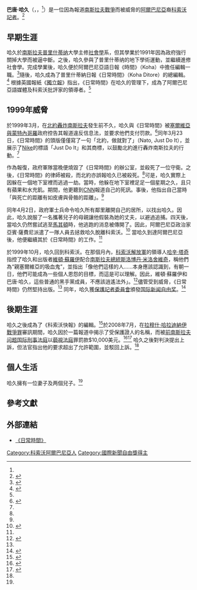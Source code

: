 {{Infobox person
| name        = 巴唐·哈久
| image       = 
| caption     =
| birthname   =
| birth_date  = {{birth date and age|1968|8|2}}
| birth_place = {{flag|Yugoslavia}}[[米特羅維察_(科索沃)|米特羅維察]]
| education   =
| known_for = 報道[[南斯拉夫戰爭|南斯拉夫戰爭]]、1999年虛假死亡報告
| occupation  = 記者
| organization = 《日常時間》<br>《科索沃快報》
| awards = [[国际新闻自由奖|国际新闻自由奖]]（1999年）
}}

'''巴唐·哈久'''（{{lang-sh|'''Baton Hadžiju'''}}，{{lang-sq|'''Baton Haxhiu'''}}，{{bd|1968年|8月2日||catIdx=Haxhiu}}<ref name=I />）是一位因為報道[[南斯拉夫戰爭|南斯拉夫戰爭]]而被威脅的[[阿爾巴尼亞|阿爾巴尼亞]]裔[[科索沃|科索沃]][[記者|記者]]。<ref name=PBS>{{cite web |url=http://www.pbs.org/newshour/media/j_awards/haxhiu_11-22.html |title=Baton Haxhiu |date=1999-11-22 |work=NewsHour |publisher=PBS |deadurl=no |archivedate=2012-09-06 |archiveurl=https://www.webcitation.org/6AU30Tixw?url=http://www.pbs.org/newshour/media/j_awards/haxhiu_11-22.html |accessdate=2013-03-28 }}</ref>

== 早期生涯 ==
哈久於[[南斯拉夫社會主義聯邦共和國|南斯拉夫]][[普里什蒂纳|普里什蒂纳]]大學主修[[社會學|社會學]]系，但其學業於1991年因為政府強行關掉大學而被逼中斷。之後，哈久參與了普里什蒂纳的地下學術運動，並繼續進修社會學。完成學業後，哈久便於阿爾巴尼亞語日報《時間》（Koha）中擔任編輯一職。<ref name=I>{{cite web |url=http://www.highbeam.com/doc/1P2-4983212.html |title=Obituary: Baton Haxhiu |author=Martyn Rady |date=1999-04-01 |work=The Independent |publisher= |accessdate=2013-03-28 |archive-date=2013-01-25 |archive-url=https://archive.today/20130125122807/http://www.highbeam.com/doc/1P2-4983212.html |dead-url=yes }}</ref>隨後，哈久成為了普里什蒂納日報《日常時間》（Koha Ditore）的總編輯。<ref name=CPJ>{{cite web |url=http://cpj.org/awards/1999/awards.php |title=1999 Awards - Announcement |date=1999-11-23 |publisher=Committee to Protect Journalists |archivedate=2012-09-06 |deadurl=yes |archiveurl=https://www.webcitation.org/6AU2VIQSr?url=http://cpj.org/awards/1999/awards.php |accessdate=2013-03-28 }}</ref> 根據英國報紙《[[獨立報|獨立報]]》指出，《日常時間》在哈久的管理下，成為了阿爾巴尼亞語媒體及科索沃批評家的領導者。<ref name=I />

== 1999年威脅 ==
於1999年3月，在[[北約轟炸南斯拉夫|北約轟炸南斯拉夫]]發生前不久，哈久與《日常時間》被[[塞爾維亞與蒙特內哥羅|塞爾維亞與蒙特內哥羅]]政府控告其報道違反信息法，並要求他們支付罚款。<ref>{{cite web |url=http://cpj.org/1999/03/cpj-condemns-media-crackdown-in-yugoslavia.php |title=CPJ Condemns Media Crackdown in Yugoslavia |date=1999-03-25 |publisher=Committee to Protect Journalists |archivedate=2012-09-06 |deadurl=no |archiveurl=https://www.webcitation.org/6AU3ScUPP?url=http://cpj.org/1999/03/cpj-condemns-media-crackdown-in-yugoslavia.php |accessdate=2013-03-28 }}</ref>同年3月23日，《日常時間》的頭版僅僅寫了一句「北約，做就對了」（Nato, Just Do It），並展示了[[Nike|Nike]]的標語「Just Do It」和其商標，以鼓勵北約進行轟炸南斯拉夫的行動。<ref name=PBS/> 

作為報復，政府軍隊當晚便燒毀了《日常時間》的辦公室，並殺死了一位守衛。之後，《日常時間》的律師被殺，而北約亦誤報哈久已被殺死。<ref name=CPJ />可是，哈久實際上因躲在一個地下室裡而逃過一劫。當時，他躲在地下室裡足足一個星期之久，且只有蘋果和水充飢。期間，他更聽到[[美國有線電視新聞網|CNN]]報道自己的死訊。事後，他指出自己當時「與死亡的距離有如皮膚與骨骼的距離」。<ref name=PBS/> 

同年4月2日，政府軍士兵命令哈久所有鄰里離開自己的居所，以找出哈久。因此，哈久說服了一名攜著兒子的母親讓他假裝為她的丈夫，以避過追捕。四天後，當哈久仍然嘗試逃至[[馬其頓共和國|馬其頓]]時，他逃跑的消息被傳開了。因此，阿爾巴尼亞政治家亞賓·薩費尼派遣了一隊人員去拯救哈久脫離科索沃。<ref>{{cite web |url=http://www.highbeam.com/doc/1P2-585635.html |title=Trying to Stay Alive While Dead to the World; Editor Dodges Police After His 'Demise' |author=R. Jeffrey Smith |date=1999-04-19 |work=The Washington Post |publisher= |accessdate=2013-03-28 |archive-url=https://web.archive.org/web/20180219151006/https://www.highbeam.com/doc/1P2-585635.html |archive-date=2018-02-19 |dead-url=yes }}</ref> 當哈久到達阿爾巴尼亞後，他便繼續其於《日常時間》的工作。<ref name=CPJ /> 

於1999年10月，哈久回到科索沃。在那個月內，[[科索沃解放軍|科索沃解放軍]]的領導人[[哈辛·塔奇|哈辛·塔奇]]指控了哈久和出版者[[維頓·蘇羅伊|維頓·蘇羅伊]]配合[[南斯拉夫總統|南斯拉夫總統]][[斯洛博丹·米洛舍維奇|斯洛博丹·米洛舍維奇]]，稱他們為“親塞爾維亞的吸血鬼”，並指出「像他們這樣的人……本身應該認識到，有朝一日，他們可能成為一些個人恩怨的目標，而這是可以理解。因此，維頓·蘇羅伊和巴唐·哈久，這些普通的黑手黨成員，不應該逍遙法外」。<ref>{{cite web |url=http://www.highbeam.com/doc/1P2-630697.html |title=Forces of Intolerance Threaten to Consume Kosovo |author=Peter Finn |date=1999-10-13 |work=The Washington Post |publisher= |accessdate=2013-03-28 |archive-url=https://web.archive.org/web/20160324095858/https://www.highbeam.com/doc/1P2-630697.html |archive-date=2016-03-24 |dead-url=yes }}</ref>儘管受到威脅，《日常時間》仍然堅持出版。<ref name=CPJ /> 同年，哈久獲[[保護記者委員會|保護記者委員會]]頒發[[国际新闻自由奖|国际新闻自由奖]]。<ref name=CPJ2>{{cite web |url=http://cpj.org/awards/1999/ |title=International Press Freedom Awards 1999 |publisher=Committee to Protect Journalists |deadurl=yes |archivedate=2012-08-11 |archiveurl=https://www.webcitation.org/69pU1OZLg?url=http://cpj.org/awards/1999/ |accessdate=2013-03-28 }}</ref>

== 後期生涯 ==
哈久之後成為了《科索沃快報》的編輯。<ref name=AP>{{cite web |url=http://www.highbeam.com/doc/1A1-D9300MIO2.html |title=Journalist's contempt appeal too late |date=2008-09-04 |publisher=Associated Press |accessdate=2013-03-28 |archive-date=2013-01-25 |archive-url=https://archive.today/20130125053937/http://www.highbeam.com/doc/1A1-D9300MIO2.html |dead-url=yes }}</ref>於2008年7月，在[[拉穆什·哈拉迪納伊|拉穆什·哈拉迪納伊]][[戰爭罪|戰爭罪]]審訊期間，哈久因於一篇報道中揭示了受保護證人的名稱，而被[[前南斯拉夫问题国际刑事法庭|前南斯拉夫问题国际刑事法庭]]以[[藐視法庭|藐視法庭]]罪罰款$10,000美元。<ref>{{cite web |url=http://www.haguejusticeportal.net/index.php?id=9561 |title=Haxhiu, Baton |publisher=The Hague Justice Portal |deadurl=yes |archivedate=2012-09-06 |archiveurl=https://www.webcitation.org/6AU4Py7ok?url=http://www.haguejusticeportal.net/index.php?id=9561 |accessdate=2013-03-28 }}</ref><ref>{{cite web |url=http://www.highbeam.com/doc/1A2-7a638c0d-33b8-4ee9-a098-00e4c5be5f7d.html |title=Netherlands: War Crimes Editor Charged |date=2008-05-21 |publisher=Associated Press |accessdate=2013-03-28 |archive-url=https://web.archive.org/web/20160314042758/https://www.highbeam.com/doc/1A2-7a638c0d-33b8-4ee9-a098-00e4c5be5f7d.html |archive-date=2016-03-14 |dead-url=yes }}</ref> 哈久之後對判決提出上訴，但法官指出他的要求超出了允許範圍，並駁回上訴。<ref name=AP />

== 個人生活 ==
哈久擁有一位妻子及两個兒子。<ref name=I />

==參考文獻==
{{Reflist|2}}

==外部連結==
* [http://www.koha.net 《日常時間》] {{Wayback|url=http://www.koha.net/ |date=20210313192556 }}

{{Authority control}}
{{DEFAULTSORT:Haxhiu, Baton}}
{{國際新聞自由獎獲得者}}
[[Category:科索沃阿爾巴尼亞人|Category:科索沃阿爾巴尼亞人]]
[[Category:國際新聞自由獎得主|Category:國際新聞自由獎得主]]
